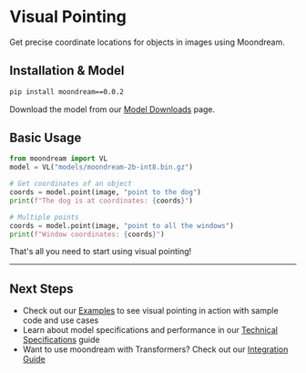 # Visual Pointing

Get precise coordinate locations for objects in images using Moondream.

## Installation & Model

```bash filename="terminal"
pip install moondream==0.0.2
```

Download the model from our [Model Downloads](/model-downloads) page.

## Basic Usage

```python filename="example.py"
from moondream import VL
model = VL("models/moondream-2b-int8.bin.gz")

# Get coordinates of an object
coords = model.point(image, "point to the dog")
print(f"The dog is at coordinates: {coords}")

# Multiple points
coords = model.point(image, "point to all the windows")
print(f"Window coordinates: {coords}")
```

That's all you need to start using visual pointing!

---

## Next Steps

- Check out our [Examples](/cookbook/basic-usage) to see visual pointing in action with sample code and use cases
- Learn about model specifications and performance in our [Technical Specifications](/technical-specifications) guide
- Want to use moondream with Transformers? Check out our [Integration Guide](/advanced/transformers)